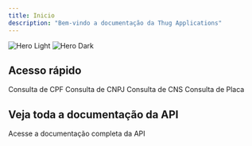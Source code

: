 ```yaml
---
title: Inicio
description: "Bem-vindo a documentação da Thug Applications"
---
```


<img
  className="block dark:hidden"
  src="https://thug-applications.vercel.app/img/robo.png"
  alt="Hero Light"
  size={22}
/>
<img
  className="hidden dark:block"
  src="https://thug-applications.vercel.app/img/robo.png"
  alt="Hero Dark"
  size={22}
/>

## Acesso rápido

<CardGroup cols={2}>
  <Card
    title="Consulta de CPF"
    icon="link"
    href="/api-reference/endpoint/bases/cpf"
  >
    Consulta de CPF
  </Card>
  <Card
    title="Consulta de CNPJ"
    icon="link"
    href="/api-reference/endpoint/bases/cnpj"
  >
    Consulta de CNPJ
  </Card>
  <Card
    title="Consulta de CNS"
    icon="link"
    href="/api-reference/endpoint/bases/cns"
  >
    Consulta de CNS
  </Card>
  <Card
    title="Consulta de Placa"
    icon="link"
    href="/api-reference/endpoint/bases/placa"
  >
    Consulta de Placa
  </Card>
</CardGroup>

## Veja toda a documentação da API


<CardGroup cols={2}>
  <Card
    title="Documentação da API"
    icon="code"
    href="https://docs.thugapplications.xyz/api-reference/introduction"
  >
    Acesse a documentação completa da API
  </Card>

</CardGroup>
